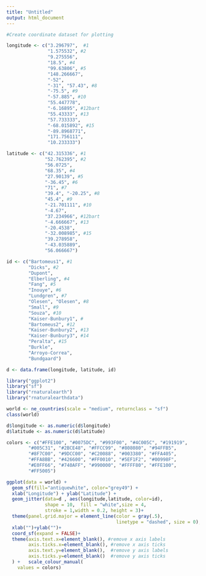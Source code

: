 ```yaml
---
title: "Untitled"
output: html_document
---
```


```r


#Create coordinate dataset for plotting

longitude <- c("3.296797",  #1
               "1.575532", #2
               "9.275556", 
               "18.5", #4
               "99.63806", #5
               "148.266667",
               "-52", 
               "-31", "57.43", #8
               "-75.5", #9
               "-57.885", #10
               "55.447778",
               "-6.16895", #12bart
               "55.43333", #13
               "57.733333",
               "-68.015892", #15
               "-89.8968771",
               "171.756111",
               "10.233333")

latitude <- c("42.315336", #1
              "52.762395", #2
              "56.0725",
              "68.35", #4
              "27.90139", #5
              "-36.45", #6
              "71", #7
              "39.4", "-20.25", #8
              "45.4", #9
              "-21.701111", #10
              "-4.67",
              "37.234966", #12bart
              "-4.666667", #13
              "-20.4538",
              "-32.008985", #15
              "39.278958",
              "-43.035889",
              "56.066667")

id <- c("Bartomeus1", #1
        "Dicks", #2
        "Dupont", 
        "Elberling", #4
        "Fang", #5
        "Inouye", #6
        "Lundgren", #7
        "Olesen", "Olesen", #8
        "Small", #9
        "Souza", #10
        "Kaiser-Bunbury1", #
        "Bartomeus2", #12
        "Kaiser-Bunbury2", #13
        "Kaiser-Bunbury3", #14
        "Peralta", #15
        "Burkle",
        "Arroyo-Correa",
        "Bundgaard")

d <- data.frame(longitude, latitude, id)

library("ggplot2")
library("sf")
library("rnaturalearth")
library("rnaturalearthdata")

world <- ne_countries(scale = "medium", returnclass = "sf")
class(world)

d$longitude <- as.numeric(d$longitude)
d$latitude <- as.numeric(d$latitude)

colors <- c("#FFE100", "#0075DC", "#993F00", "#4C005C", "#191919", 
        "#005C31", "#2BCE48", "#FFCC99", "#808080", "#94FFB5", 
        "#8F7C00", "#9DCC00", "#C20088", "#003380", "#FFA405", 
        "#FFA8BB", "#426600", "#FF0010", "#5EF1F2", "#00998F", 
        "#E0FF66", "#740AFF", "#990000", "#FFFF80", "#FFE100", 
        "#FF5005")

ggplot(data = world) +
  geom_sf(fill="antiquewhite", color="grey49") +
  xlab("Longitude") + ylab("Latitude") +
  geom_jitter(data=d , aes(longitude,latitude, color=id), 
              shape = 10,  fill = "white",size = 4, 
              stroke = 1,width = 0.2, height = 3)+ 
  theme(panel.grid.major = element_line(color = gray(.5), 
                                        linetype = "dashed", size = 0), panel.background = element_rect(fill = "aliceblue"))+
  xlab("")+ylab("")+
  coord_sf(expand = FALSE)+
  theme(axis.text.x=element_blank(), #remove x axis labels
        axis.ticks.x=element_blank(), #remove x axis ticks
        axis.text.y=element_blank(),  #remove y axis labels
        axis.ticks.y=element_blank()  #remove y axis ticks
  ) +   scale_colour_manual(
    values = colors)




```
